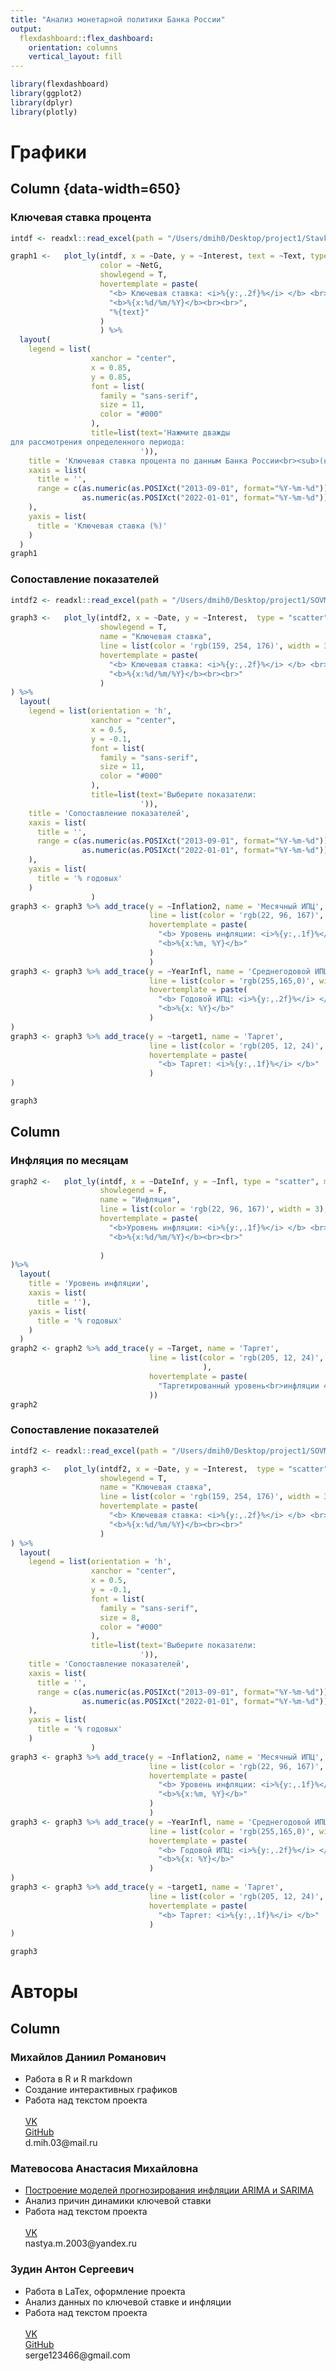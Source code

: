 ```yaml
---
title: "Анализ монетарной политики Банка России"
output: 
  flexdashboard::flex_dashboard:
    orientation: columns
    vertical_layout: fill
---
```


```r
library(flexdashboard)
library(ggplot2)
library(dplyr)
library(plotly)
```


Графики
===================================== 

Column {data-width=650}{.tabset}
-----------------------------------------------------------------------

### Ключевая ставка процента

```r
intdf <- readxl::read_excel(path = "/Users/dmih0/Desktop/project1/Stavka.xlsx")

graph1 <-   plot_ly(intdf, x = ~Date, y = ~Interest, text = ~Text, type = "scatter", mode = "markers", 
                    color = ~NetG,
                    showlegend = T,
                    hovertemplate = paste(
                      "<b> Ключевая ставка: <i>%{y:,.2f}%</i> </b> <br>",
                      "<b>%{x:%d/%m/%Y}</b><br><br>",
                      "%{text}"
                    )
                    ) %>%
  layout(
    legend = list(
                  xanchor = "center",
                  x = 0.85,
                  y = 0.85,
                  font = list(
                    family = "sans-serif",
                    size = 11,
                    color = "#000"
                  ),
                  title=list(text='Нажмите дважды
для рассмотрения определенного периода:
                             ')),
    title = 'Ключевая ставка процента по данным Банка России<br><sub>(наведите на точки графика для подробной информации)</sub> ',
    xaxis = list(
      title = '',
      range = c(as.numeric(as.POSIXct("2013-09-01", format="%Y-%m-%d"))*1000,
                as.numeric(as.POSIXct("2022-01-01", format="%Y-%m-%d"))*1000)
    ),
    yaxis = list(
      title = 'Ключевая ставка (%)'
    )
  )
graph1
```

### Сопоставление показателей

```r
intdf2 <- readxl::read_excel(path = "/Users/dmih0/Desktop/project1/SOVMGRAPH.xlsx")

graph3 <-   plot_ly(intdf2, x = ~Date, y = ~Interest,  type = "scatter", mode = "lines", 
                    showlegend = T,
                    name = "Ключевая ставка",
                    line = list(color = 'rgb(159, 254, 176)', width = 3),
                    hovertemplate = paste(
                      "<b> Ключевая ставка: <i>%{y:,.2f}%</i> </b> <br>",
                      "<b>%{x:%d/%m/%Y}</b><br><br>"
                    )
) %>%
  layout(
    legend = list(orientation = 'h',
                  xanchor = "center",
                  x = 0.5,
                  y = -0.1,
                  font = list(
                    family = "sans-serif",
                    size = 11,
                    color = "#000"
                  ),
                  title=list(text='Выберите показатели:
                             ')),
    title = 'Сопоставление показателей',
    xaxis = list(
      title = '',
      range = c(as.numeric(as.POSIXct("2013-09-01", format="%Y-%m-%d"))*1000,
                as.numeric(as.POSIXct("2022-01-01", format="%Y-%m-%d"))*1000)
    ),
    yaxis = list(
      title = '% годовых'
    )
                  )
graph3 <- graph3 %>% add_trace(y = ~Inflation2, name = 'Месячный ИПЦ',
                               line = list(color = 'rgb(22, 96, 167)', width = 2),
                               hovertemplate = paste(
                                 "<b> Уровень инфляции: <i>%{y:,.1f}%</i> </b> <br>",
                                 "<b>%{x:%m, %Y}</b>"
                               )
                               )
graph3 <- graph3 %>% add_trace(y = ~YearInfl, name = 'Среднегодовой ИПЦ',
                               line = list(color = 'rgb(255,165,0)', width = 3),
                               hovertemplate = paste(
                                 "<b> Годовой ИПЦ: <i>%{y:,.2f}%</i> </b> <br>",
                                 "<b>%{x: %Y}</b>"
                               )
)
graph3 <- graph3 %>% add_trace(y = ~target1, name = 'Таргет',
                               line = list(color = 'rgb(205, 12, 24)', width = 3, dash = 'dash'),
                               hovertemplate = paste(
                                 "<b> Таргет: <i>%{y:,.1f}%</i> </b>"
                               )
)

graph3
```


Column {data-width=350}
-----------------------------------------------------------------------

### Инфляция по месяцам

```r
graph2 <-   plot_ly(intdf, x = ~DateInf, y = ~Infl, type = "scatter", mode = "lines", 
                    showlegend = F,
                    name = "Инфляция",
                    line = list(color = 'rgb(22, 96, 167)', width = 3),
                    hovertemplate = paste(
                      "<b>Уровень инфляции: <i>%{y:,.1f}%</i> </b> <br>",
                      "<b>%{x:%d/%m/%Y}</b><br><br>"
                      
                    )
)%>%
  layout(
    title = 'Уровень инфляции',
    xaxis = list(
      title = ''),
    yaxis = list(
      title = '% годовых'
    )
  )
graph2 <- graph2 %>% add_trace(y = ~Target, name = 'Таргет',
                               line = list(color = 'rgb(205, 12, 24)', width = 3, dash = 'dash'
                                           ),
                               hovertemplate = paste(
                                 "Таргетированный уровень<br>инфляции 4%"
                               ))
graph2

```

### Сопоставление показателей

```r
intdf2 <- readxl::read_excel(path = "/Users/dmih0/Desktop/project1/SOVMGRAPH.xlsx")

graph3 <-   plot_ly(intdf2, x = ~Date, y = ~Interest,  type = "scatter", mode = "lines", 
                    showlegend = T,
                    name = "Ключевая ставка",
                    line = list(color = 'rgb(159, 254, 176)', width = 3),
                    hovertemplate = paste(
                      "<b> Ключевая ставка: <i>%{y:,.2f}%</i> </b> <br>",
                      "<b>%{x:%d/%m/%Y}</b><br><br>"
                    )
) %>%
  layout(
    legend = list(orientation = 'h',
                  xanchor = "center",
                  x = 0.5,
                  y = -0.1,
                  font = list(
                    family = "sans-serif",
                    size = 8,
                    color = "#000"
                  ),
                  title=list(text='Выберите показатели:
                             ')),
    title = 'Сопоставление показателей',
    xaxis = list(
      title = '',
      range = c(as.numeric(as.POSIXct("2013-09-01", format="%Y-%m-%d"))*1000,
                as.numeric(as.POSIXct("2022-01-01", format="%Y-%m-%d"))*1000)
    ),
    yaxis = list(
      title = '% годовых'
    )
                  )
graph3 <- graph3 %>% add_trace(y = ~Inflation2, name = 'Месячный ИПЦ',
                               line = list(color = 'rgb(22, 96, 167)', width = 2),
                               hovertemplate = paste(
                                 "<b> Уровень инфляции: <i>%{y:,.1f}%</i> </b> <br>",
                                 "<b>%{x:%m, %Y}</b>"
                               )
                               )
graph3 <- graph3 %>% add_trace(y = ~YearInfl, name = 'Среднегодовой ИПЦ',
                               line = list(color = 'rgb(255,165,0)', width = 3),
                               hovertemplate = paste(
                                 "<b> Годовой ИПЦ: <i>%{y:,.2f}%</i> </b> <br>",
                                 "<b>%{x: %Y}</b>"
                               )
)
graph3 <- graph3 %>% add_trace(y = ~target1, name = 'Таргет',
                               line = list(color = 'rgb(205, 12, 24)', width = 3, dash = 'dash'),
                               hovertemplate = paste(
                                 "<b> Таргет: <i>%{y:,.1f}%</i> </b>"
                               )
)

graph3
```

Авторы
===================================== 

Column {.tabset}
-----------------------------------------------------------------------
### Михайлов Даниил Романович

* Работа в R и R markdown
* Создание интерактивных графиков
* Работа над текстом проекта
<br />
<br />
[VK](https://vk.com/daniilmih) <br />
[GitHub](https://github.com/MikhailovDaniil) <br />
d.mih.03@mail.ru <br />

### Матевосова Анастасия Михайловна

* [Построение моделей прогнозирования инфляции ARIMA и SARIMA](https://colab.research.google.com/drive/1Ushl61tjySwsZcWbtuyYa8YFMHhyUuRv?usp=sharing)
* Анализ причин динамики ключевой ставки
* Работа над текстом проекта
<br />
<br />
[VK](https://vk.com/a.matevosova) <br />
nastya.m.2003@yandex.ru<br />
 
### Зудин Антон Сергеевич

* Работа в LaTex, оформление проекта
* Анализ данных по ключевой ставке и инфляции
* Работа над текстом проекта
<br />
<br />
[VK](https://vk.com/id167603864) <br />
[GitHub](https://github.com/Anton4ik3002) <br />
serge123466@gmail.com<br />
